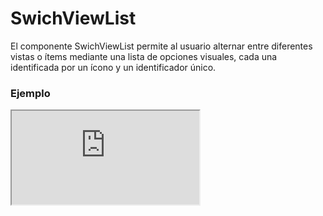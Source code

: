 
# SwichViewList

El componente SwichViewList permite al usuario alternar entre diferentes vistas o ítems mediante una lista de opciones visuales, cada una identificada por un ícono y un identificador único.

### Ejemplo

<Iframe src="https://fenextjs-component-storybook.vercel.app/iframe.html?args=&id=swichview-list--index&viewMode=story" />

### Importacion

Para importar el componente SwichViewList, se puede hacer desde fenextjs

```tsx copy
import { SwichViewList } from "fenextjs";
```

### Parametros

| Parametro | Tipo | Requerido | Default | Descripcion |
| --------- | ---- | --------- | ------- | ----------- |
| className | string | no | "" | Clase CSS para el contenedor del componente. |
| defaultValue | T | no | undefined | Valor predeterminado de la opción seleccionada. |
| onChange | (e?: T) =\> void | no | undefined | Función de cambio que se ejecuta al seleccionar una nueva opción. |
| list | \{ id: T; icon: ReactNode; \}[] | no | [] | Lista de ítems con íconos y identificadores únicos para cada opción. |
| name | string | no | "fenext-swich-view" | Nombre del grupo de opciones, útil para identificación en formularios. |

### Storybook

Para ver el storybook del componente lo puede hacer con este [link](https://fenextjs-component-storybook.vercel.app/?path=/story/swichview-list--index)

### Usos

- Ejemplo básico

```tsx copy
<SwichViewList list={[{ id: "1", icon: <Icon1 /> }, { id: "2", icon: <Icon2 /> }]} />
```

- Con valor predeterminado y función de cambio

```tsx copy
<SwichViewList defaultValue="1" onChange={(e) => console.log("Seleccionado:", e)} list={[{ id: "1", icon: <Icon1 /> }, { id: "2", icon: <Icon2 /> }]} />
```

- Uso en un formulario

```tsx copy
<SwichViewList name="viewSwitch" list={[{ id: "grid", icon: <GridIcon /> }, { id: "list", icon: <ListIcon /> }]} />
```

